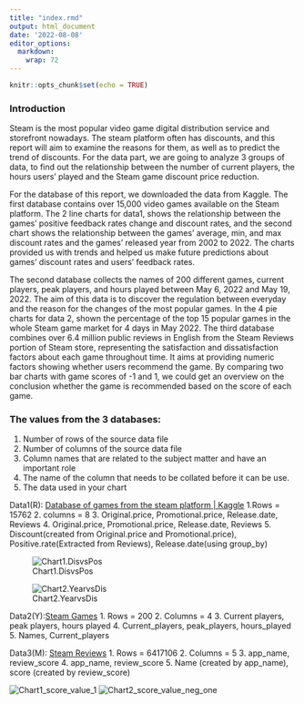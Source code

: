```yaml
---
title: "index.rmd"
output: html_document
date: '2022-08-08'
editor_options: 
  markdown: 
    wrap: 72
---
```


```r
knitr::opts_chunk$set(echo = TRUE)
```

### Introduction 
Steam is the most popular video game digital distribution service and storefront nowadays. The steam platform often has discounts, and this report will aim to examine the reasons for them, as well as to predict the trend of discounts. For the data part, we are going to analyze 3 groups of data, to find out the relationship between the number of current players, the hours users' played and the Steam game discount price reduction.

For the database of this report, we downloaded the data from Kaggle. The
first database contains over 15,000 video games available on the Steam
platform. The 2 line charts for data1, shows the relationship between
the games' positive feedback rates change and discount rates, and the
second chart shows the relationship between the games' average, min, and
max discount rates and the games' released year from 2002 to 2022. The
charts provided us with trends and helped us make future predictions
about games' discount rates and users' feedback rates.

The second database collects the names of 200 different games, current
players, peak players, and hours played between May 6, 2022 and May 19,
2022. The aim of this data is to discover the regulation between
everyday and the reason for the changes of the most popular games. In
the 4 pie charts for data 2, shown the percentage of the top 15 popular
games in the whole Steam game market for 4 days in May 2022. The third
database combines over 6.4 million public reviews in English from the
Steam Reviews portion of Steam store, representing the satisfaction and
dissatisfaction factors about each game throughout time. It aims at
providing numeric factors showing whether users recommend the game. By
comparing two bar charts with game scores of -1 and 1, we could get an
overview on the conclusion whether the game is recommended based on the
score of each game.

### The values from the 3 databases: 
1. Number of rows of the source data file 
2. Number of columns of the source data file 
3. Column names that are related to the subject matter and have an important role 
4. The name of the column that needs to be collated before it can be use.
5. The data used in your chart

Data1(R): [Database of games from the steam platform \|
Kaggle](https://www.kaggle.com/datasets/karkourmehdi/database-of-games-from-the-steam-platform?select=steam_db.csv)
1.Rows = 15762 
2. columns = 8 
3. Original.price, Promotional.price, Release.date, Reviews 
4. Original.price, Promotional.price, Release.date, Reviews 
5. Discount(created from Original.price and Promotional.price), Positive.rate(Extracted from Reviews), Release.date(using group_by)

![Chart1.DisvsPos](Data1Char1.jpeg)

![Chart2.YearvsDis](Data1Chart2.jpeg)


Data2(Y):[Steam Games](https://www.kaggle.com/datasets/elmartini/steam-games-hours-played-and-peak-no-of-players) 
1. Rows = 200 
2. Columns = 4 
3. Current players, peak players, hours played
4. Current_players, peak_players, hours_played 
5. Names, Current_players

Data3(M): [Steam Reviews](https://www.kaggle.com/datasets/andrewmvd/steam-reviews) 
1. Rows = 6417106 
2. Columns = 5 
3. app_name, review_score 
4. app_name, review_score 
5. Name (created by app_name), score (created by review_score)


![Chart1_score_value_1](Data3chart%20for%20score%20value%201.png)
![Chart2_score_value_neg_one](Data3chart%20for%20score%20value%20-1.png)


